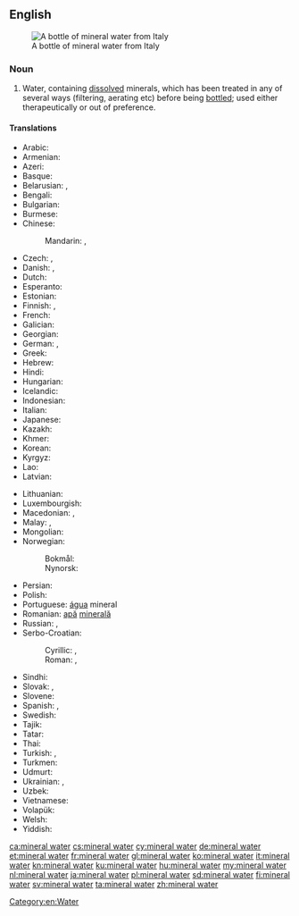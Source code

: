 ==English==
{{wikipedia}}
[[File:Acqua Panna mineral water in a glass bottle - 20140408.jpg|thumb|upright|A bottle of mineral water from Italy]]

===Noun===
{{en-noun|-|s}}

# Water, containing [[dissolved]] minerals, which has been treated in any of several ways (filtering, aerating etc) before being [[bottle]]d; used either therapeutically or out of preference.

====Translations====
{{trans-top|water containing dissolved minerals}}
* Arabic: {{t|ar|مَاء مَعْدِنِيّ|m}}
* Armenian: {{t|hy|հանքային ջուր|sc=Armn}}
* Azeri: {{t|az|mineral su}}
* Basque: {{t|eu|ur mineral}}
* Belarusian: {{t|be|мінера́льная вада́|f|sc=Cyrl}}, {{t|be|мінера́лка|f|sc=Cyrl}}
* Bengali: {{t-needed|bn}}
* Bulgarian: {{t|bg|минера́лна вода́|f|sc=Cyrl}}
* Burmese: {{t-needed|my}}
* Chinese:
*: Mandarin: {{t+|cmn|礦泉水|sc=Hani}}, {{t+|cmn|矿泉水|tr=kuàngquánshuǐ|sc=Hani}}
* Czech: {{t+|cs|minerálka|f}}, {{t+|cs|minerální voda|f}}
* Danish: {{t|da|danskvand|n|c}}, {{t|da|mineralvand|n|c}}
* Dutch: {{t+|nl|mineraalwater|n}}
* Esperanto: {{t|eo|mineralakvo}}
* Estonian: {{t|et|mineraalvesi}}
* Finnish: {{t+|fi|lähdevesi}}, {{t+|fi|vesi}}
* French: {{t+|fr|eau minérale|f}}
* Galician: {{t+|gl|auga mineral|f}}
* Georgian: {{t|ka|მინერალური წყალი|sc=Geor}}
* German: {{t+|de|Mineralwasser|n}}, {{t+|de|Wasser|n}}
* Greek: {{t|el|μεταλλικό νερό|n|sc=Grek}}
* Hebrew: {{t|he|מים מינרלים|m-p|tr=máyim minerálim}}
* Hindi: {{t|hi|मिनरल वाटर}}
* Hungarian: {{t+|hu|ásványvíz}}
* Icelandic: {{t-needed|is}}
* Indonesian: {{t+|id|air mineral}}
* Italian: {{t|it|acqua minerale|f}}
* Japanese: {{t|ja|ミネラルウォーター|tr=mineraru wōtā}}
* Kazakh: {{t|kk|минерал су|sc=Cyrl}}
* Khmer: {{t|km|ទឹកខនិជ|tr=tɨk kʰa’nɨc|sc=Khmr}}
* Korean: {{t+|ko|광천수|sc=Kore}}
* Kyrgyz: {{t|ky|минерал суу|sc=Cyrl}}
* Lao: {{t|lo|ນ້ຳແຣ່|sc=Laoo}}
* Latvian: {{t|lv|mineralūdens|m}}
{{trans-mid}}
* Lithuanian: {{t|lt|mineralinis vanduo|m}}
* Luxembourgish: {{t|lb|Mineralwaasser}}
* Macedonian: {{t|mk|ки́села во́да|f|sc=Cyrl}}, {{t|mk|минера́лна во́да|f|sc=Cyrl}}
* Malay: {{t|ms|air mineral}}, {{t|ms|air semulajadi}}
* Mongolian: {{t|mn|рашаан ус|sc=Cyrl}}
* Norwegian:
*: Bokmål: {{t|nb|mineralvann|n}}
*: Nynorsk: {{t|nn|mineralvatn|n}}
* Persian: {{t+|fa|آب معدنی|tr=âb-e ma'dani|sc=fa-Arab}}
* Polish: {{t+|pl|woda mineralna|f}}
* Portuguese: [[água]] mineral {{g|f}}
* Romanian: [[apă]] [[mineral|minerală]] {{g|f}}
* Russian: {{t+|ru|минера́льная вода́|f}}, {{t+|ru|минера́лка|f}} {{qualifier|colloquial}}
* Serbo-Croatian:
*: Cyrillic: {{t|sh|кисела вода|f}}, {{t|sh|минерална вода|f}}
*: Roman: {{t|sh|kisela voda|f}}, {{t|sh|mineralna voda|f}}
* Sindhi: {{t|sd|ُمعدنياب|m|tr=maediniyaab}}
* Slovak: {{t|sk|minerálna voda|f}}, {{t|sk|minerálka|f}}
* Slovene: {{t+|sl|mineralna voda|f}}
* Spanish: {{t+|es|agua mineral|f}}, {{t|es|agua mineralizada|f}}
* Swedish: {{t+|sv|mineralvatten|n}}
* Tajik: {{t|tg|оби маъданӣ|sc=Cyrl}}
* Tatar: {{t|tt|минераль су|sc=Cyrl}}
* Thai: {{t+|th|น้ำแร่|tr=nám râe|sc=Thai}}
* Turkish: {{t+|tr|maden suyu}}, {{t+|tr|soda}}
* Turkmen: {{t|tk|mineral suw}}
* Udmurt: {{t|udm|муиз ву}}
* Ukrainian: {{t|uk|мінера́льна вода́|f|sc=Cyrl}}, {{t|uk|мінера́лка|f|sc=Cyrl}}
* Uzbek: {{t|uz|mineral suv}}
* Vietnamese: {{t|vi|nước khoáng}}
* Volapük: {{t|vo|minavat}}
* Welsh: {{t+|cy|dŵr mineral|m}}
* Yiddish: {{t|yi|מינעראַל־וואַסער|n}}
{{trans-bottom}}

[[Category:en:Water]]

[[ca:mineral water]]
[[cs:mineral water]]
[[cy:mineral water]]
[[de:mineral water]]
[[et:mineral water]]
[[fr:mineral water]]
[[gl:mineral water]]
[[ko:mineral water]]
[[it:mineral water]]
[[kn:mineral water]]
[[ku:mineral water]]
[[hu:mineral water]]
[[my:mineral water]]
[[nl:mineral water]]
[[ja:mineral water]]
[[pl:mineral water]]
[[sd:mineral water]]
[[fi:mineral water]]
[[sv:mineral water]]
[[ta:mineral water]]
[[zh:mineral water]]